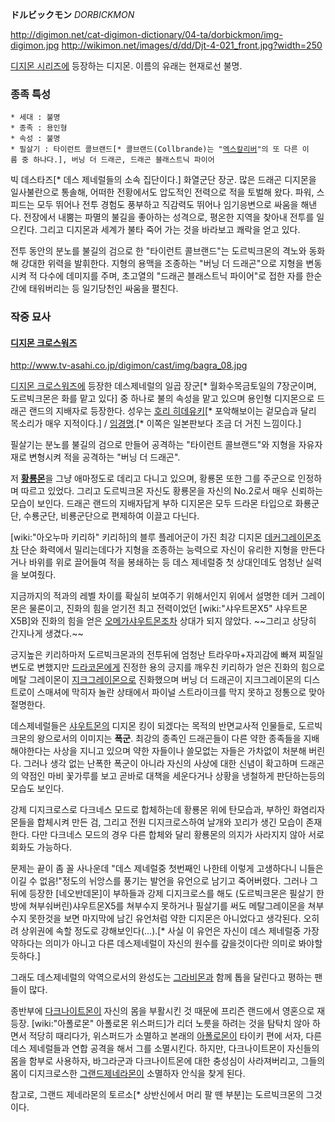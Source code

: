 '''ドルビックモン''' ''DORBICKMON''

http://digimon.net/cat-digimon-dictionary/04-ta/dorbickmon/img-digimon.jpg http://wikimon.net/images/d/dd/Djt-4-021_front.jpg?width=250

[[디지몬 시리즈]]에 등장하는 디지몬. 이름의 유래는 현재로선 불명.

=== 종족 특성 ===
 * 세대 : 불명
 * 종족 : 용인형
 * 속성 : 불명
 * 필살기 : 타이런트 콜브랜드[* 콜브랜드(Collbrande)는 "[[엑스칼리버]]"의 또 다른 이름 중 하나다.], 버닝 더 드래곤, 드래곤 블래스트닉 파이어

빅 데스타즈[* 데스 제네럴들의 소속 집단이다.] 화열군단 장군. 많은 드래곤 디지몬을 일사불란으로 통솔해, 어떠한 전황에서도 압도적인 전력으로 적을 토벌해 왔다. 파워, 스피드는 모두 뛰어나 전투 경험도 풍부하고 직감력도 뛰어나 임기응변으로 싸움을 해낸다. 전장에서 내뿜는 파멸의 불길을 좋아하는 성격으로, 평온한 지역을 찾아내 전투를 일으킨다. 그리고 디지몬과 세계가 불타 죽어 가는 것을 바라보고 쾌락을 얻고 있다.

전투 동안의 분노를 불길의 검으로 한 "타이런트 콜브랜드"는 도르빅크몬의 격노와 동화해 강대한 위력을 발휘한다. 지형의 용맥을 조종하는 "버닝 더 드래곤"으로 지형을 변동시켜 적 다수에 데미지를 주며, 초고열의 "드래곤 블래스트닉 파이어"로 접한 자를 한순간에 태워버리는 등 일기당천인 싸움을 펼친다.

=== 작중 묘사 ===
==== [[디지몬 크로스워즈]] ====
http://www.tv-asahi.co.jp/digimon/cast/img/bagra_08.jpg

[[디지몬 크로스워즈]]에 등장한 데스제네럴의 일곱 장군[* 월화수목금토일의 7장군이며, 도르빅크몬은 화를 맡고 있다] 중 하나로 불의 속성을 맡고 있으며 용인형 디지몬으로 드래곤 랜드의 지배자로 등장한다. 성우는 [[호리 히데유키]][* 포악해보이는 겉모습과 달리 목소리가 매우 지적이다.] / [[임경명]].[* 이쪽은 일본판보다 조금 더 거친 느낌이다.]

필살기는 분노를 불길의 검으로 만들어 공격하는 "타이런트 콜브랜드"와 지형을 자유자재로 변형시켜 적을 공격하는 "버닝 더 드래곤".

저 '''[[황룡몬]]'''을 그냥 애마정도로 데리고 다니고 있으며, 황룡몬 또한 그를 주군으로 인정하며 따르고 있었다. 그리고 도르빅크몬 자신도 황룡몬을 자신의 No.2로서 매우 신뢰하는 모습이 보인다. 드래곤 랜드의 지배자답게 부하 디지몬은 모두 드라몬 타입으로 화룡군단, 수룡군단, 비룡군단으로 편제하여 이끌고 다닌다.

[wiki:"아오누마 키리하" 키리하]의 블루 플레어군이 가진 최강 디지몬 [[데커그레이몬]]조차 단순 화력에서 밀리는데다가 지형을 조종하는 능력으로 자신이 유리한 지형을 만든다거나 바위를 위로 끌어들여 적을 봉쇄하는 등 데스 제네럴중 첫 상대인데도 엄청난 실력을 보여줬다.

지금까지의 적과의 레벨 차이를 확실히 보여주기 위해서인지 위에서 설명한 데커 그레이몬은 물론이고, 진화의 힘을 얻기전 최고 전력이었던 [wiki:"샤우트몬X5" 샤우트몬X5B]와 진화의 힘을 얻은 [[오메가샤우트몬]]조차 상대가 되지 않았다. ~~그리고 상당히 간지나게 생겼다.~~

긍지높은 키리하마저 도르빅크몬과의 전투뒤에 엄청난 트라우마+자괴감에 빠져 찌질일변도로 변했지만 [[드라코몬]]에게 진정한 용의 긍지를 깨우친 키리하가 얻은 진화의 힘으로 메탈 그레이몬이 [[지크그레이몬]]으로 진화했으며 버닝 더 드래곤이 지크그레이몬의 디스트로이 스매셔에 막히자 놀란 상태에서 파이널 스트라이크를 막지 못하고 정통으로 맞아 절명한다.

데스제네럴들은 [[샤우트몬]]의 디지몬 킹이 되겠다는 목적의 반면교사적 인물들로, 도르빅크몬의 왕으로서의 이미지는 '''폭군'''. 최강의 종족인 드래곤들이 다른 약한 종족들을 지배해야한다는 사상을 지니고 있으며 약한 자들이나 쓸모없는 자들은 가차없이 처분해 버린다. 그러나 생각 없는 난폭한 폭군이 아니라 자신의 사상에 대한 신념이 확고하며 드래곤의 약점인 마비 꽃가루를 보고 곧바로 대책을 세운다거나 상황을 냉철하게 판단하는등의 모습도 보인다.

강제 디지크로스로 다크네스 모드로 합체하는데 황룡몬 위에 탄모습과, 부하인 화염리자몬들을 합체시켜 만든 검, 그리고 전원 디지크로스하여 날개와 꼬리가 생긴 모습이 존재한다. 다만 다크네스 모드의 경우 다른 합체와 달리 황룡몬의 의지가 사라지지 않아 서로 회화도 가능하다.

문제는 끝이 좀 꼴 사나운데 "데스 제네럴중 첫번째인 나한테 이렇게 고생하다니 니들은 이길 수 없음!"정도의 뉘앙스를 풍기는 발언을 유언으로 남기고 죽어버렸다. 그러나 그 뒤에 등장한 [네오반데몬]이 부하들과 강제 디지크로스를 해도 (도르빅크몬은 필살기 한방에 쳐부숴버린)샤우트몬X5를 쳐부수지 못하거나 필살기를 써도 메탈그레이몬을 쳐부수지 못한것을 보면 마지막에 남긴 유언처럼 약한 디지몬은 아니었다고 생각된다. 오히려 상위권에 속할 정도로 강해보인다(…).[* 사실 이 유언은 자신이 데스 제네럴중 가장 약하다는 의미가 아니고 다른 데스제네럴이 자신의 원수를 갚을것이다란 의미로 봐야할듯하다.]

그래도 데스제네럴의 악역으로서의 완성도는 [[그라비몬]]과 함께 톱을 달린다고 평하는 팬들이 많다.


종반부에 [[다크나이트몬]]이 자신의 몸을 부활시킨 것 때문에 프리즌 랜드에서 영혼으로 재등장. [wiki:"아폴로몬" 아폴로몬 위스퍼드]가 리더 노릇을 하려는 것을 탐탁치 않아 하면서 적당히 때리다가, 위스퍼드가 소멸하고 본래의 [[아폴로몬]]이 타이키 편에 서자, 다른 데스 제네럴들과 연합 공격을 해서 그를 소멸시킨다. 하지만, 다크나이트몬이 자신들의 몸을 함부로 사용하자, 바그라군과 다크나이트몬에 대한 충성심이 사라져버리고, 그들의 몸이 디지크로스한 [[그랜드제네라몬]]이 소멸하자 안식을 찾게 된다.

참고로, 그랜드 제네라몬의 토르소[* 상반신에서 머리 팔 뗀 부분]는 도르빅크몬의 그것이다.
